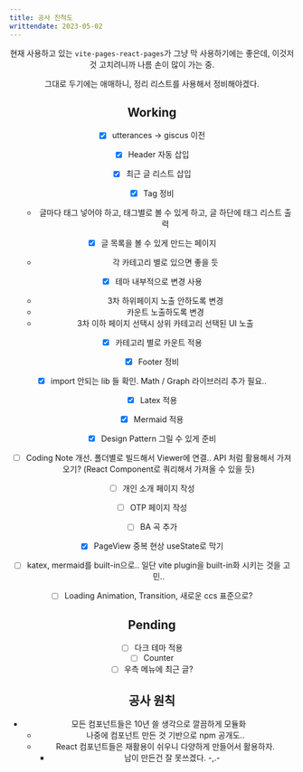```yaml
---
title: 공사 진척도
writtendate: 2023-05-02
---
```



<Header />

현재 사용하고 있는 `vite-pages-react-pages`가 그냥 막 사용하기에는 좋은데, 이것저것 고치려니까 나름 손이 많이 가는 중.

그대로 두기에는 애매하니, 정리 리스트를 사용해서 정비해야겠다.

## Working

* [x] utterances -> giscus 이전
* [x] Header 자동 삽입
* [x] 최근 글 리스트 삽입
* [x] Tag 정비
  - 글마다 태그 넣어야 하고, 태그별로 볼 수 있게 하고, 글 하단에 태그 리스트 출력
* [x] 글 목록을 볼 수 있게 만드는 페이지
  - 각 카테고리 별로 있으면 좋을 듯
* [x] 테마 내부적으로 변경 사용
  - 3차 하위페이지 노출 안하도록 변경
  - 카운트 노출하도록 변경
  - 3차 이하 페이지 선택시 상위 카테고리 선택된 UI 노출
* [x] 카테고리 별로 카운트 적용
* [x] Footer 정비
* [x] import 안되는 lib 들 확인. Math / Graph 라이브러리 추가 필요..
* [x] Latex 적용
* [x] Mermaid 적용
* [x] Design Pattern 그릴 수 있게 준비
* [ ] Coding Note 개선. 폴더별로 빌드해서 Viewer에 연결.. API 처럼 활용해서 가져오기? (React Component로 쿼리해서 가져올 수 있을 듯)
* [ ] 개인 소개 페이지 작성
* [ ] OTP 페이지 작성
* [ ] BA 곡 추가
* [x] PageView 중복 현상 useState로 막기
* [ ] katex, mermaid를 built-in으로.. 일단 vite plugin을 built-in화 시키는 것을 고민..
* [ ] Loading Animation, Transition, 새로운 ccs 표준으로?


## Pending

* [ ] 다크 테마 적용
* [ ] Counter
* [ ] 우측 메뉴에 최근 글?

## 공사 원칙

- 모든 컴포넌트들은 10년 쓸 생각으로 깔끔하게 모듈화
  - 나중에 컴포넌트 만든 것 기반으로 npm 공개도..
  - React 컴포넌트들은 재활용이 쉬우니 다양하게 만들어서 활용하자.
    - 남이 만든건 잘 못쓰겠다. -,.-

<TagList />
<Comment />
